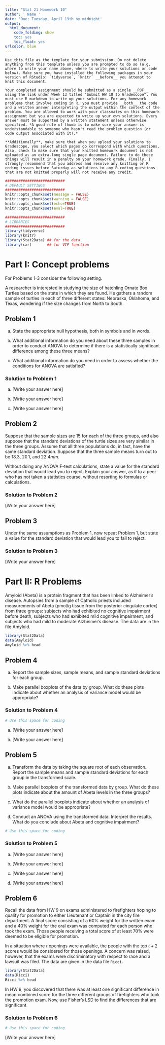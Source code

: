 ```yaml
---
title: "Stat 21 Homework 10"
author: ' Name '
date: 'Due: Tuesday, April 19th by midnight'
output:
  html_document:
    code_folding: show
    toc: yes
    toc_float: yes
urlcolor: blue
---
```


```asis
Use this file as the template for your submission. Do not delete anything from this template unless you are prompted to do so (e.g. where to write your name above, where to write your solutions or code below). Make sure you have installed the following packages in your version of RStudio: `tidyverse`, `knitr` __before__ you attempt to knit this document.

Your completed assignment should be submitted as a single __PDF__ using the link under Week 13 titled "Submit HW 10 to Gradescope". You must use R markdown to write up your solutions. For any homework problems that involve coding in R, you must provide __both__ the code and a written answer interpreting the output within the context of the problem. You are allowed to work with your classmates on this homework assignment but you are expected to write up your own solutions. Every answer must be supported by a written statement unless otherwise specified. *A good rule of thumb is to make sure your answer is understandable to someone who hasn't read the problem question (or code output associated with it).* 

**Additionally**, make sure that when you upload your solutions to Gradescope, you select which pages go correspond with which questions. Also, check to make sure that your knitted homework document is not uploaded as an extra-long single page document. Failure to do these things will result in a penalty on your homework grade. Finally, I strongly recommend that you address and resolve any knitting or R coding issues before Saturday as solutions to any R-coding questions that are not knitted properly will not receive any credit. 
```


```r
###########################
# DEFAULT SETTINGS
###########################
knitr::opts_chunk$set(message = FALSE) 
knitr::opts_chunk$set(warning = FALSE)  
knitr::opts_chunk$set(echo=TRUE)     
knitr::opts_chunk$set(eval=TRUE)     

###########################
# LIBRARIES
###########################
library(tidyverse)
library(knitr)
library(Stat2Data) ## for the data 
library(car)       ## for VIF function 
```

# Part I: Concept problems 

For Problems 1-3 consider the following setting.

A researcher is interested in studying the size of hatchling Ornate Box Turtles based on the state in which they are found. He gathers a random sample of turtles in each of three different states: Nebraska, Oklahoma, and Texas, wondering if the size changes from North to South.


## Problem 1

(a) State the appropriate null hypothesis, both in symbols and in words.

(b) What additional information do you need about these three samples in order to conduct ANOVA to determine if there is a statistically significant difference among these three means?

(c) What additional information do you need in order to assess whether the conditions for ANOVA are satisfied?

### Solution to Problem 1 

(a) [Write your answer here]
 
(a) [Write your answer here]

(a) [Write your answer here]



## Problem 2

Suppose that the sample sizes are 15 for each of the three groups, and also suppose that the standard deviations of the turtle sizes are very similar in the three groups. Assume that all three populations do, in fact, have the same standard deviation. Suppose that the three sample means turn out to be $18.3$, $20.1$, and $22.4mm$.

Without doing any ANOVA F-test calculations, state a value for the standard deviation that would lead you to reject. Explain your answer, as if to a peer who has not taken a statistics course, without resorting to formulas or calculations.


### Solution to Problem 2

[Write your answer here]



## Problem 3

Under the same assumptions as Problem 1, now repeat Problem 1, but state a value for the standard deviation that would lead you to fail to reject.

### Solution to Problem 3

[Write your answer here]




 
# Part II: R Problems 

Amyloid (Abeta) is a protein fragment that has been linked to Alzheimer’s disease. Autopsies from a sample of Catholic priests included measurements of Abeta (pmol/g tissue from the posterior cingulate cortex) from three groups: subjects who had exhibited no cognitive impairment before death, subjects who had exhibited mild cognitive impairment, and subjects who had mild to moderate Alzheimer’s disease. The data are in the file Amyloid.

```r
library(Stat2Data)
data(Amyloid)
Amyloid %>% head
```


## Problem 4

(a) Report the sample sizes, sample means, and sample standard deviations for each group.

(b) Make parallel boxplots of the data by group. What do these plots indicate about whether an analysis of variance model would be appropriate?


### Solution to Problem 4

```r
# Use this space for coding 
```


(a) [Write your answer here]

(b) [Write your answer here]


## Problem 5

(a) Transform the data by taking the square root of each observation. Report the sample means and sample standard deviations for each group in the transformed scale.

(b) Make parallel boxplots of the transformed data by group. What do these plots indicate about the amount of Abeta levels in the three groups?

(c) What do the parallel boxplots indicate about whether an analysis of variance model would be appropriate?

(d) Conduct an ANOVA using the transformed data. Interpret the results. What do you conclude about Abeta and cognitive impairment?

```r
# Use this space for coding 
```

### Solution to Problem 5

(a) [Write your answer here]

(b) [Write your answer here]

(c) [Write your answer here]

(d) [Write your answer here]


## Problem 6 

Recall the data from HW 9 on exams administered to firefighters hoping to qualify for promotion to either Lieutenant or Captain in the city fire department. A final score consisting of a 60\% weight for the written exam and a 40\% weight for the oral exam was computed for each person who took the exam. Those people receiving a total score of at least 70\% were deemed to be eligible for promotion. 

In a situation where $t$ openings were available, the people with the top $t+2$ scores would be considered for those openings. A concern was raised, however, that the exams were discriminatory with respect to race and a lawsuit was filed. The data are given in the data file `Ricci`.

```r
library(Stat2Data)
data(Ricci)
Ricci %>% head
```

In HW 9, you discovered that there was at least one significant difference in mean combined score for the three different groups of firefighters who took the promotion exam. Now, use Fisher’s LSD to find the differences that are significant.

### Solution to Problem 6 

```r
# Use this space for coding 
```

[Write your answer here]
